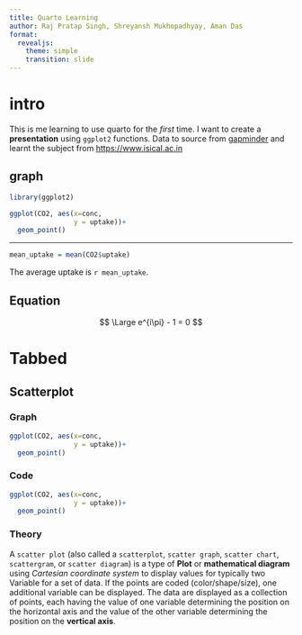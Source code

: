 ```yaml
---
title: Quarto Learning
author: Raj Pratap Singh, Shreyansh Mukhopadhyay, Aman Das
format:
  revealjs:
    theme: simple
    transition: slide
---
```


# intro
This is me learning to use quarto for the *first* time. I want to create a **presentation** using `ggplot2`
functions. Data to source from [gapminder](https://gapminder.org) and learnt the subject from <https://www.isical.ac.in>

## graph
```r
library(ggplot2)
```

```r
ggplot(CO2, aes(x=conc,
                y = uptake))+
  geom_point()
```
---
```r
mean_uptake = mean(CO2$uptake)
```
The average uptake is `r mean_uptake`.

## Equation

$$
\Large
e^{i\pi} - 1 = 0
$$

# Tabbed

## Scatterplot
::: {.panel-tabset}

### Graph

```r
ggplot(CO2, aes(x=conc,
                y = uptake))+
  geom_point()
```

### Code

```r
ggplot(CO2, aes(x=conc,
                y = uptake))+
  geom_point()
```

### Theory

A `scatter plot` (also called a `scatterplot`, `scatter graph`, `scatter chart`, `scattergram`, or `scatter diagram`) is a type of **Plot** or **mathematical diagram** using *Cartesian coordinate system* to display values for typically two Variable for a set of data. If the points are coded (color/shape/size), one additional variable can be displayed.
The data are displayed as a collection of points, each having the value of one variable determining the position on the horizontal axis and the value of the other variable determining the position on the **vertical axis**.
:::